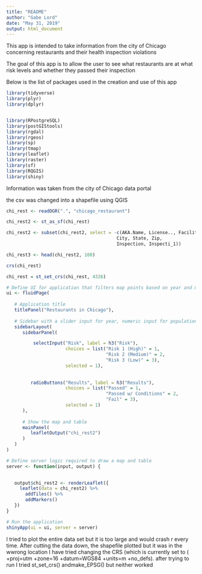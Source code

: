 ---
title: "README"
author: "Gabe Lord"
date: "May 31, 2019"
output: html_document
---


This app is intended to take information from the city of Chicago concerning
restaurants and their health inspection violations

The goal of this app is to allow the user to see what restaurants are at what 
risk levels and whether they passed their inspection

Below is the list of packages used in the creation and use of this app


```{r setup, include=FALSE}
library(tidyverse)
library(plyr)
library(dplyr)


library(RPostgreSQL) 
library(postGIStools)
library(rgdal)
library(rgeos)
library(sp)
library(tmap)
library(leaflet)
library(raster)
library(sf)
library(RQGIS)
library(shiny)
```


Information was taken from the city of Chicago data portal

the csv was changed into a shapefile using QGIS

```{r}
chi_rest <- readOGR(".", "chicago_restaurant")
```

```{r}
chi_rest2 <- st_as_sf(chi_rest)
```

```{r}
chi_rest2 <- subset(chi_rest2, select = -c(AKA.Name, License.., Facility.T, 
                                         City, State, Zip, 
                                         Inspection, Inspecti_1))
```

```{r}
chi_rest3 <- head(chi_rest2, 100)
```


```{r}
crs(chi_rest)
```

```{r}
chi_rest = st_set_crs(chi_rest, 4326)
```


```{r}

# Define UI for application that filters map points based on year and minimum population
ui <- fluidPage(
   
   # Application title
   titlePanel("Restaurants in Chicago"),
   
   # Sidebar with a slider input for year, numeric input for population 
   sidebarLayout(
      sidebarPanel(

          selectInput("Risk", label = h3("Risk"), 
                      choices = list("Risk 1 (High)" = 1,
                                     "Risk 2 (Medium)" = 2,
                                     "Risk 3 (Low)" = 3), 
                      selected = 1),
  
         
         radioButtons("Results", label = h3("Results"), 
                      choices = list("Passed" = 1,
                                     "Passed w/ Conditions" = 2,
                                     "Fail" = 3), 
                      selected = 1)
      ),
      
      # Show the map and table
      mainPanel(
         leafletOutput("chi_rest2")
      )
   )
)

# Define server logic required to draw a map and table
server <- function(input, output) {

   
   output$chi_rest2 <- renderLeaflet({
     leaflet(data = chi_rest2) %>%
       addTiles() %>%
       addMarkers()
   })
}

# Run the application 
shinyApp(ui = ui, server = server)
```

 I tried to plot the entire data set but it is too large and would crash r every 
 time. 
 After cutting the data down, the shapefile plotted but it was in the wwrong 
 location
 I have tried changing the CRS (which is currently set to (
 +proj=utm +zone=16 +datum=WGS84 +units=m +no_defs).
 after trying to run
  I tried st_set_crs() andmake_EPSG() but neither worked
